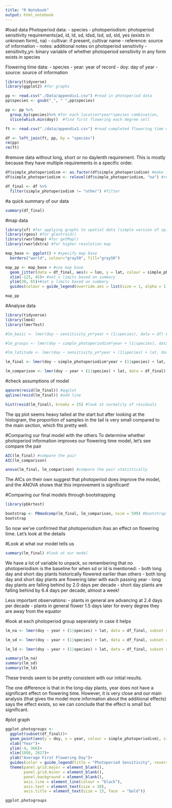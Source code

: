 ```yaml
---
title: "R Notebook"
output: html_notebook
---
```


#load data
Photoperiod data:
- species
- photoperiodism: photoperiod sensitivity requirements(ad, id, ld, sd, ldsd, lsd, sd, sld, yes (exists in unknown form), na)
- cultivar: if present, cultivar name
- reference: source of information
- notes: additional notes on photoperiod sensitivity
- sensitivity_yn: binary variable of whether photoperiod sensitivity in any form exists in species

Flowering time data:
- species
- year: year of record
- doy: day of year
- source: source of information

```r
library(tidyverse)
library(ggplot2) #for graphs

pp <- read.csv("./Data/appendix1.csv") #read in photoperiod data
pp$species <- gsub("_", " ",pp$species)

pp <- pp %>% 
  group_by(species)%>% #for each location*year*species combination,
  slice(which.min(doy))  #find first flowering each degree cell

ft <- read.csv("./data/appendix2.csv") #read completed flowering time data

df <- left_join(ft, pp, by = "species")
rm(pp)
rm(ft)

```

#remove data without long, short or no daylenth requirement. This is mostly because they have multiple requirements in a specific order.

```r
df$simple_photoperiodism <- as.factor(df$simple_photoperiodism) #make it a factor
df$simple_photoperiodism <- relevel(df$simple_photoperiodism, "na") #relevel so na is the reference factor

df_final <- df %>%
  filter(simple_photoperiodism != "other") #filter
```

#a quick summary of our data
```r
summary(df_final)
```


#map data
```r
library(sf) #for applying graphs to spatial data (simple version of sp)
library(rgeos) #for gCentroid()
library(rworldmap) #for getMap()
library(rworldxtra) #for higher resolution map

map_base <- ggplot() + #specify map base
  borders("world", colour="gray50", fill="gray50")

map_pp <- map_base + #use map base
  geom_jitter(data = df_final, aes(x = lon, y = lat, colour = simple_photoperiodism), size = 0.05, alpha = 0.1, shape = 1) +#layer points on map
  xlim(-125, 45)+ #set x limits based on summary
  ylim(20, 65)+#set y limits based on summary
  guides(colour = guide_legend(override.aes = list(size = 1, alpha = 1))) #override the transparency and size to make legend readable

map_pp

```
#Analyse data

```r
library(tidyverse)
library(lme4)
library(lmerTest)

#lm_basic <- lmer(doy ~ sensitivity_yn*year + (1|species), data = df) #original model with species and binary sensitivity

#lm_groups <- lmer(doy ~ simple_photoperiodism*year + (1|species), data = df) #improved model with species and groups of sensitivity

#lm_latitude <- lmer(doy ~ sensitivity_yn*year + (1|species) + lat, data = df) #improved model as above with latitude as fixed effect

lm_final <- lmer(doy ~ simple_photoperiodism*year + (1|species) + lat, data = df_final)#improved model with all aspects of previous models with 'other' group removed

lm_comparison <- lmer(doy ~ year + (1|species) + lat, data = df_final) #comparison model to lm_final with photoperiodism removed as variable

```

#check assumptions of model
```r
qqnorm(resid(lm_final)) #qqplot
qqline(resid(lm_final)) #add line

hist(resid(lm_final), breaks = 25) #look at normality of residuals
```
The qq plot seems heavy tailed at the start but after looking at the histogram, the proportion of samples in the tail is very small compared to the main section, which fits pretty well. 

#Comparing our final model with the others
To determine whether photoperiod information improves our flowering time model, let's see compare the pair
```r
AIC(lm_final) #compare the pair
AIC(lm_comparison)

anova(lm_final, lm_comparison) #compare the pair statistically
```
The AICs on their own suggest that photoperiod does improve the model, and the ANOVA shows that this improvement is significant!

#Comparing our final models through bootstrapping
```r
library(pbkrtest)

bootstrap <- PBmodcomp(lm_final, lm_comparison, nsim = 599) #bootstrap comparison
bootstrap
```
So now we've confirmed that photoperiodism ihas an effect on flowering time. 
Let's look at the details

#Look at what our model tells us
```r
summary(lm_final) #look at our model
```
We have a lot of variable to unpack, so remembering that no photoperiodism is the baseline for when sd or ld is mentioned:
- both long day and short day plants historically flowered earlier than others
- both long day and short day plants are flowering later with each passing year
- long day plants are falling behind by 2.0 days per decade
- short day plants are falling behind by 6.4 days per decade, almost a week!

Less important observations:
- plants in general are advancing at 2.4 days per decade
- plants in general flower 1.5 days later for every degree they are away from the equator

#look at each photoperiod group seperately in case it helps
```r
lm_na <- lmer(doy ~ year + (1|species) + lat, data = df_final, subset = simple_photoperiodism == "na")

lm_sd <- lmer(doy ~ year + (1|species) + lat, data = df_final, subset = simple_photoperiodism == "sd")

lm_ld <- lmer(doy ~ year + (1|species) + lat, data = df_final, subset = simple_photoperiodism == "ld")

summary(lm_na)
summary(lm_sd)
summary(lm_ld)
```
These trends seem to be pretty consistent with our initial results.

The one difference is that in the long-day plants, year does not have a significant effect on flowering time. However, it is very close and our main analysis (that gives the model more information about the additional effects) says the effect exists, so we can conclude that the effect is small but significant. 

#plot graph
```r
ggplot.photogroups <- 
  ggplot(subset(df_final))+
  geom_point(aes(y = doy, x = year, colour = simple_photoperiodism), size = 1, alpha = 0.2)+
  xlab("Year")+
  ylim(-4, 366)+
  xlim(1950, 2017)+
  ylab("Average First Flowering Day")+
  guides(color = guide_legend(title = "Photoperiod Sensitivity", reverse = TRUE))+
  theme(panel.grid.major = element_blank(), 
        panel.grid.minor = element_blank(),
        panel.background = element_blank(), 
        axis.line = element_line(colour = "black"),
        axis.text = element_text(size = 10),
        axis.title = element_text(size = 15, face  = "bold"))

ggplot.photogroups
```

